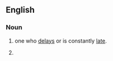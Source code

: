==English==

===Noun===
{{en-noun|head=[[tail]] [[dragger]]}}

# {{context|colloquial|lang=en}} one who [[delay]]s or is constantly [[late]].
# {{context|aviation|lang=en}} {{alternative form of|taildragger|lang=en}}